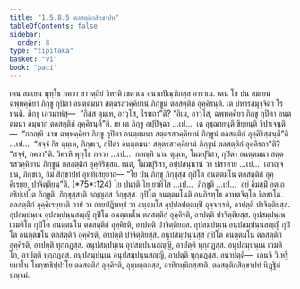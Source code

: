 ```yaml
---
title: "1.5.8.5 ตลสตฺติกสิกฺขาปท"
tableOfContents: false
sidebar:
  order: 8
type: "tipitaka"
basket: "vi"
book: "paci"
---
```



<DynamicBreadcrumb />

<Division number="454" book="paci">

<Paragraph number="1356" book="paci">
เตน สมเยน พุทฺโธ ภควา สาวตฺถิยํ วิหรติ เชตวเน อนาถปิณฺฑิกสฺส อาราเม. เตน โข ปน สมเยน ฉพฺพคฺคิยา ภิกฺขู กุปิตา อนตฺตมนา สตฺตรสวคฺคิยานํ ภิกฺขูนํ ตลสตฺติกํ อุคฺคิรนฺติ. เต ปหารสมุจฺจิตา โรทนฺติ. ภิกฺขู เอวมาหํสุ—  “กิสฺส ตุมฺเห, อาวุโส, โรทถา”ติ? “อิเม, อาวุโส, ฉพฺพคฺคิยา ภิกฺขู กุปิตา อนตฺตมนา อมฺหากํ ตลสตฺติกํ อุคฺคิรนฺตี”ติ.
</Paragraph>

<Paragraph number="1357" book="paci">
เย เต ภิกฺขู อปฺปิจฺฉา …เป…  เต อุชฺฌายนฺติ ขิยฺยนฺติ วิปาเจนฺติ—  “กถญฺหิ นาม ฉพฺพคฺคิยา ภิกฺขู กุปิตา อนตฺตมนา สตฺตรสวคฺคิยานํ ภิกฺขูนํ ตลสตฺติกํ อุคฺคิริสฺสนฺตี”ติ …เป…  “สจฺจํ กิร ตุมฺเห, ภิกฺขเว, กุปิตา อนตฺตมนา สตฺตรสวคฺคิยานํ ภิกฺขูนํ ตลสตฺติกํ อุคฺคิรถา”ติ? “สจฺจํ, ภควา”ติ. วิครหิ พุทฺโธ ภควา …เป…  กถญฺหิ นาม ตุมฺเห, โมฆปุริสา, กุปิตา อนตฺตมนา สตฺตรสวคฺคิยานํ ภิกฺขูนํ ตลสตฺติกํ อุคฺคิริสฺสถ. เนตํ, โมฆปุริสา, อปฺปสนฺนานํ วา ปสาทาย …เป…  เอวญฺจ ปน, ภิกฺขเว, อิมํ สิกฺขาปทํ อุทฺทิเสยฺยาถ—
</Paragraph>

</Division>
<Division number="455" book="paci">

<Paragraph number="1358" book="paci">
<Emphasis>“โย ปน ภิกฺขุ ภิกฺขุสฺส กุปิโต อนตฺตมโน ตลสตฺติกํ อุคฺคิเรยฺย, ปาจิตฺติยนฺ”</Emphasis>ติ. (*75*:<Emphasis>124</Emphasis>)
</Paragraph>

</Division>
<Division number="456" book="paci">

<Paragraph number="1359" book="paci">
<Emphasis>โย ปนา</Emphasis>ติ โย ยาทิโส …เป…  <Emphasis>ภิกฺขู</Emphasis>ติ …เป…  อยํ อิมสฺมิํ อตฺเถ อธิปฺเปโต ภิกฺขูติ.
</Paragraph>

<Paragraph number="1360" book="paci">
<Emphasis>ภิกฺขุสฺสา</Emphasis>ติ อญฺญสฺส ภิกฺขุสฺส.
</Paragraph>

<Paragraph number="1361" book="paci">
<Emphasis>กุปิโต อนตฺตมโน</Emphasis>ติ อนภิรทฺโธ อาหตจิตฺโต ขิลชาโต.
</Paragraph>

<Paragraph number="1362" book="paci">
<Emphasis>ตลสตฺติกํ อุคฺคิเรยฺยา</Emphasis>ติ กายํ วา กายปฏิพทฺธํ วา อนฺตมโส อุปฺปลปตฺตมฺปิ อุจฺจาเรติ, อาปตฺติ ปาจิตฺติยสฺส.
</Paragraph>

</Division>
<Division number="457" book="paci">

<Paragraph number="1363" book="paci">
อุปสมฺปนฺเน อุปสมฺปนฺนสญฺญี กุปิโต อนตฺตมโน ตลสตฺติกํ อุคฺคิรติ, อาปตฺติ ปาจิตฺติยสฺส. อุปสมฺปนฺเน เวมติโก กุปิโต อนตฺตมโน ตลสตฺติกํ อุคฺคิรติ, อาปตฺติ ปาจิตฺติยสฺส. อุปสมฺปนฺเน อนุปสมฺปนฺนสญฺญี กุปิโต อนตฺตมโน ตลสตฺติกํ อุคฺคิรติ, อาปตฺติ ปาจิตฺติยสฺส.
</Paragraph>

<Paragraph number="1364" book="paci">
อนุปสมฺปนฺนสฺส กุปิโต อนตฺตมโน ตลสตฺติกํ อุคฺคิรติ, อาปตฺติ ทุกฺกฏสฺส. อนุปสมฺปนฺเน อุปสมฺปนฺนสญฺญี, อาปตฺติ ทุกฺกฏสฺส. อนุปสมฺปนฺเน เวมติโก, อาปตฺติ ทุกฺกฏสฺส. อนุปสมฺปนฺเน อนุปสมฺปนฺนสญฺญี, อาปตฺติ ทุกฺกฏสฺส.
</Paragraph>

</Division>
<Division number="458" book="paci">

<Paragraph number="1365" book="paci">
อนาปตฺติ—  เกนจิ วิเหฐียมาโน โมกฺขาธิปฺปาโย ตลสตฺติกํ อุคฺคิรติ, อุมฺมตฺตกสฺส, อาทิกมฺมิกสฺสาติ.

</Paragraph>
</Division>

<Paragraph number="1366" type="center" book="paci">
ตลสตฺติกสิกฺขาปทํ นิฏฺฐิตํ ปญฺจมํ.
</Paragraph>